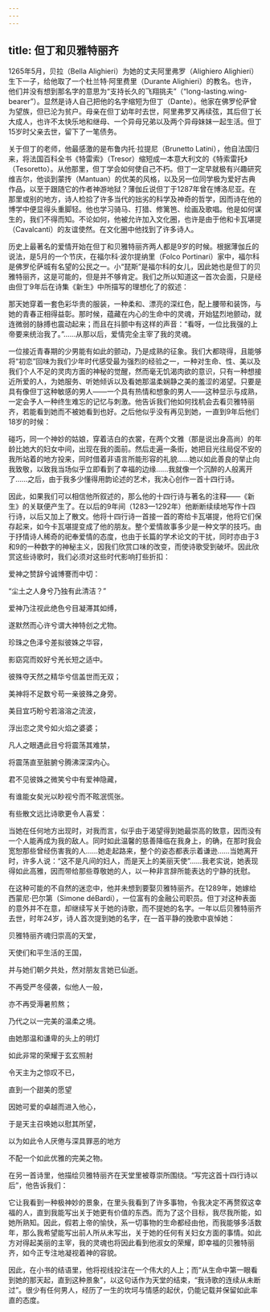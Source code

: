 ```yaml
---
---
---
```

title: 但丁和贝雅特丽齐
---




1265年5月，贝拉（Bella Alighieri）为她的丈夫阿里弗罗（Alighiero Alighieri）生下一子，给他取了一个杜兰特·阿里费里（Durante Alighieri）的教名。也许，他们并没有想到那名字的意思为“支持长久的飞翔挑夫”（“long-lasting.wing-bearer”）。显然是诗人自己把他的名字缩短为但丁（Dante）。他家在佛罗伦萨曾为望族，但已沦为贫户。母亲在但丁幼年时去世，阿里弗罗又再续弦，其后但丁长大成人，也许不太快乐地和继母、一个异母兄弟以及两个异母妹妹一起生活。但丁15岁时父亲去世，留下了一笔债务。

关于但丁的老师，他最感激的是布鲁内托·拉提尼（Brunetto Latini），他自法国归来，将法国百科全书《特雷索》（Tresor）缩短成一本意大利文的《特索雷托》（Tesoretto）。从他那里，但丁学会如何使自己不朽。但丁一定早就极有兴趣研究维吉尔，他谈到蒙抟（Mantuan）的优美的风格，以及另一位同学极为爱好古典作品，以至于跟随它的作者神游地狱？薄伽丘说但丁于1287年曾在博洛尼亚。在那里或别的地方，诗人检拾了许多当代的拙劣的科学及神奇的哲学，因而诗在他的博学中便显得头重脚轻。他也学习骑马、打猎、修篱笆、绘画及歌唱。他是如何谋生的，我们不得而知。不论如何，他被允许加入文化圈，也许是由于他和卡瓦堪提（Cavalcanti）的友谊使然。在文化圈中他找到了许多诗人。

历史上最著名的爱情开始在但丁和贝雅特丽齐两人都是9岁的时候。根据薄伽丘的说法，是5月的一个节庆，在福尔科·波尔提纳里（Folco Portinari）家中，福尔科是佛罗伦萨城有名望的公民之一。小“琵斯”是福尔科的女儿，因此她也是但丁的贝雅特丽齐，这是可能的，但是并不够肯定。我们之所以知道这一首次会面，只是经由但丁9年后在诗集《新生》中所描写的理想化了的叙述：

那天她穿着一套色彩华贵的服装，一种柔和、漂亮的深红色，配上腰带和装饰，与她的青春正相得益彰。那时候，蕴藏在内心的生命中的灵魂，开始猛烈地颤动，就连微弱的脉搏也震动起来；而且在抖颤中有这样的声音：“看呀，一位比我强的上帝要来统治我了。”……从那以后，爱情完全主宰了我的灵魂。



一位接近青春期的少男能有如此的颤动，乃是成熟的征象。我们大都晓得，且能够将“初恋”回味为我们少年时代感受最为强烈的经验之一，一种对生命、性、美以及我们个人不足的灵肉方面的神秘的觉醒，然而毫无饥渴肉欲的意识，只有一种想接近所爱的人，为她服务、听她倾诉以及看她那温柔娴静之美的羞涩的渴望。只要是具有像但丁这种敏感的男人——一个具有热情和想象的男人——这种显示与成熟，一定会予人一种终生难忘的记忆与刺激。他告诉我们他如何找机会去看贝雅特丽齐，若能看到她而不被她看到也好。之后他似乎没有再见到她，一直到9年后他们18岁的时候：

碰巧，同一个神妙的姑娘，穿着洁白的衣裳，在两个文雅（那是说出身高尚）的年龄比她大的妇女中间，出现在我的面前。然后走遍一条街，她把目光往局促不安的我所站着的地方投来，同时借着非语言所能形容的礼貌……她以如此善良的举止向我致敬，以致我当场似乎立即看到了幸福的边缘……我就像一个沉醉的人般离开了……之后，由于我多少懂得用韵论述的艺术，我决心创作一首十四行诗。



因此，如果我们可以相信他所叙述的，那么他的十四行诗与著名的注释——《新生》的关联便产生了。在以后的9年间（1283—1292年）他断断续续地写作十四行诗，以后又加上了散文。他将十四行诗一首接一首的寄给卡瓦堪提，他将它们保存起来，如今卡瓦堪提变成了他的朋友。整个爱情故事多少是一种文学的技巧。由于抒情诗人稀奇的祀奉爱情的态度，也由于长篇的学术论文的干扰，同时亦由于3和9的一种数字的神秘主义，因我们欣赏口味的改变，而使诗歌受到破坏。因此欣赏这些诗歌时，我们必须对这些时代影响打些折扣：

爱神之赞辞兮诚博謇而中切：

“尘土之人身兮乃独有此清洁？”

爱神乃注视此绝色兮目凝滞其如缚，

遂默然而心许兮谓大神特创之尤物。

珍珠之色泽兮差拟彼姝之华容，

影窈窕而姣好兮羌长短之适中。

彼殊夺天然之精华兮信盖世而无双；

美神将不足数兮苟一亲彼殊之身旁。

美目宜巧盼兮若溶溶之流波，

浮出恋之灵兮如火焰之婆婆；

凡人之眼遇此目兮将震荡其难禁，

将震荡直至脏腑兮腾沸深深内心。

君不见彼姝之微笑兮中有爱神隐藏，

有谁能女矣光以眇视兮而不眩泯慌张。



有些散文远比诗歌更令人喜爱：

当她在任何地方出现时，对我而言，似乎由于渴望得到她最崇高的致意，因而没有一个人能再成为我的敌人。同时如此温馨的慈善降临在我身上，的确，在那时我会宽恕那些曾经伤害我的人……她走起路来，整个的姿态都表示着谦逊……当她离开时，许多人说：“这不是凡间的妇人，而是天上的美丽天使”……我老实说，她表现得如此高雅，因而带给那些尊敬她的人，以一种非言辞所能表达的宁静的抚慰。



在这种可能的不自然的迷恋中，他并未想到要娶贝雅特丽齐。在1289年，她嫁给西蒙尼·巴尔第（Simone déBardi），一位富有的金融公司职员。但丁对这种表面的意外并不在意，却继续写关于她的诗歌，而不提她的名字。一年以后贝雅特丽齐去世，时年24岁，诗人首次提到她的名字，在一首平静的挽歌中哀悼她：

贝雅特丽齐魂归崇高的天堂，

天使们和平生活的王国，

并与她们朝夕共处，然对朋友言她已仙逝。

不再受严冬侵袭，似他人一般，

亦不再受溽暑煎熬；

乃代之以一完美的温柔之境。

由她那温和谦卑的头上的明灯

如此非常的荣耀于玄玄照射

令天主为之惊叹不已，

直到一个甜美的愿望

因她可爱的卓越而进入他心，

于是天主召唤她以慰其所望，

以为如此令人厌倦与深具罪恶的地方

不配一个如此优雅的完美之物。



在另一首诗里，他描绘贝雅特丽齐在天堂里被尊崇所围绕。“写完这首十四行诗以后”，他告诉我们：

它让我看到一种极神妙的景象，在里头我看到了许多事物，令我决定不再赘叙这幸福的人，直到我能写出关于她更有价值的东西。而为了这个目标，我尽我所能，如她所熟知。因此，假若上帝的愉快，系一切事物的生命都经由他，而我能够多活数年，那么我希望能写出前人所从未写出，关于她的任何有关妇女方面的事情。如此方对得起美丽的主宰，我的灵魂也将因此看到他淑女的荣耀，即幸福的贝雅特丽齐，如今正专注地凝视着神的容貌。



因此，在小书的结语里，他将视线投注在一个伟大的人上；而“从生命中第一眼看到她的那天起，直到这种景象”，以这句话作为天堂的结束，“我诗歌的连续从未断过”。很少有任何男人，经历了一生的坎坷与情感的起伏，仍能记载并保留如此率直的态度。